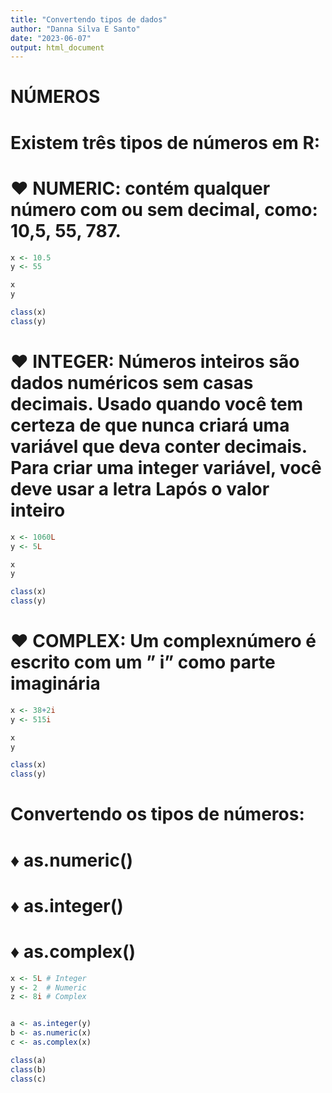 ```yaml
---
title: "Convertendo tipos de dados"
author: "Danna Silva E Santo"
date: "2023-06-07"
output: html_document
---
```

# NÚMEROS
# Existem três tipos de números em R:
# ♥ NUMERIC: contém qualquer número com ou sem decimal, como: 10,5, 55, 787.
```r
x <- 10.5
y <- 55

x
y

class(x)
class(y)
```

# ♥ INTEGER: Números inteiros são dados numéricos sem casas decimais. Usado quando você tem certeza de que nunca criará uma variável que deva conter decimais. Para criar uma integer variável, você deve usar a letra Lapós o valor inteiro
```r
x <- 1060L
y <- 5L

x
y

class(x)
class(y)
```

# ♥ COMPLEX: Um complexnúmero é escrito com um " i" como parte imaginária
```r
x <- 38+2i
y <- 515i

x
y

class(x)
class(y)
```

# Convertendo os tipos de números:
# ♦ as.numeric()
# ♦ as.integer()
# ♦ as.complex()
```r
x <- 5L # Integer
y <- 2  # Numeric
z <- 8i # Complex


a <- as.integer(y)
b <- as.numeric(x)
c <- as.complex(x)

class(a)
class(b)
class(c)
```


